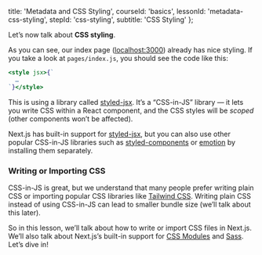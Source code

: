 
  title: 'Metadata and CSS Styling',
  courseId: 'basics',
  lessonId: 'metadata-css-styling',
  stepId: 'css-styling',
  subtitle: 'CSS Styling'
};

Let’s now talk about **CSS styling**.

As you can see, our index page ([localhost:3000](http://localhost:3000)) already has nice styling. If you take a look at `pages/index.js`, you should see the code like this:

```jsx
<style jsx>{`
  …
`}</style>
```

This is using a library called [styled-jsx](https://github.com/zeit/styled-jsx). It’s a “CSS-in-JS” library — it lets you write CSS within a React component, and the CSS styles will be _scoped_ (other components won’t be affected).

Next.js has built-in support for [styled-jsx](https://github.com/zeit/styled-jsx), but you can also use other popular CSS-in-JS libraries such as [styled-components](https://styled-components.com/) or [emotion](https://emotion.sh/docs/introduction) by installing them separately.

### Writing or Importing CSS

CSS-in-JS is great, but we understand that many people prefer writing plain CSS or importing popular CSS libraries like [Tailwind CSS](https://tailwindcss.com/). Writing plain CSS instead of using CSS-in-JS can lead to smaller bundle size (we’ll talk about this later).

So in this lesson, we’ll talk about how to write or import CSS files in Next.js. We’ll also talk about Next.js’s built-in support for [CSS Modules](https://github.com/css-modules/css-modules) and [Sass](https://sass-lang.com/). Let’s dive in!


